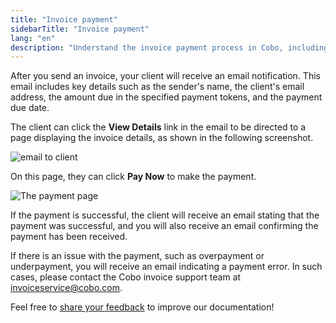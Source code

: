 ```yaml
---
title: "Invoice payment"
sidebarTitle: "Invoice payment"
lang: "en"
description: "Understand the invoice payment process in Cobo, including client notifications and handling payment issues effectively."
---
```

After you send an invoice, your client will receive an email notification. This email includes key details such as the sender's name, the client's email address, the amount due in the specified payment tokens, and the payment due date.

The client can click the **View Details** link in the email to be directed to a page displaying the invoice details, as shown in the following screenshot. 

<img src="/en/images/portal-apps/invoicing/pay_an_invoice.png" className="screenshot_full_screen" alt="email to client"/>

On this page, they can click **Pay Now** to make the payment.

<img src="/en/images/portal-apps/invoicing/pay_now.png" className="screenshot_full_screen" alt="The payment page"/>

If the payment is successful, the client will receive an email stating that the payment was successful, and you will also receive an email confirming the payment has been received.

If there is an issue with the payment, such as overpayment or underpayment, you will receive an email indicating a payment error. In such cases, please contact the Cobo invoice support team at [invoiceservice@cobo.com](mailto:invoiceservice@cobo.com).

<Tip>Feel free to [share your feedback](https://forms.zohopublic.com/cobo/form/DocumentFeedbackForm/formperma/QvLOhxJv1_JMsJ-1dleZ8Itb_7rzN-LtgvsDdxosoVI?referrername=manuals) to improve our documentation!</Tip>
